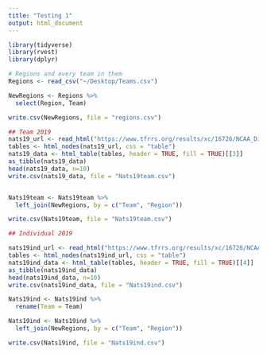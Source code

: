 ```yaml
---
title: "Testing 1"
output: html_document
---
```


```r
library(tidyverse)
library(rvest)
library(dplyr)
```


```r
# Regions and every team in them
Regions <- read_csv("~/Desktop/Teams.csv")

NewRegions <- Regions %>%
  select(Region, Team)

write.csv(NewRegions, file = "regions.csv")
```


```r
## Team 2019
nats19_url <- read_html("https://www.tfrrs.org/results/xc/16726/NCAA_Division_III_Cross_Country_Championships#114384")
tables <- html_nodes(nats19_url, css = "table")
nats19_data <- html_table(tables, header = TRUE, fill = TRUE)[[3]] 
as_tibble(nats19_data)
head(nats19_data, n=10)
write.csv(nats19_data, file = "Nats19team.csv")


Nats19team <- Nats19team %>%
  left_join(NewRegions, by = c("Team", "Region"))

write.csv(Nats19team, file = "Nats19team.csv")
```

```r
## Individual 2019

nats19ind_url <- read_html("https://www.tfrrs.org/results/xc/16726/NCAA_Division_III_Cross_Country_Championships#114384")
tables <- html_nodes(nats19ind_url, css = "table")
nats19ind_data <- html_table(tables, header = TRUE, fill = TRUE)[[4]] 
as_tibble(nats19ind_data)
head(nats19ind_data, n=10)
write.csv(nats19ind_data, file = "Nats19ind.csv")

Nats19ind <- Nats19ind %>%
  rename(Team = Team)

Nats19ind <- Nats19ind %>%
  left_join(NewRegions, by = c("Team", "Region"))

write.csv(Nats19ind, file = "Nats19ind.csv")
```







